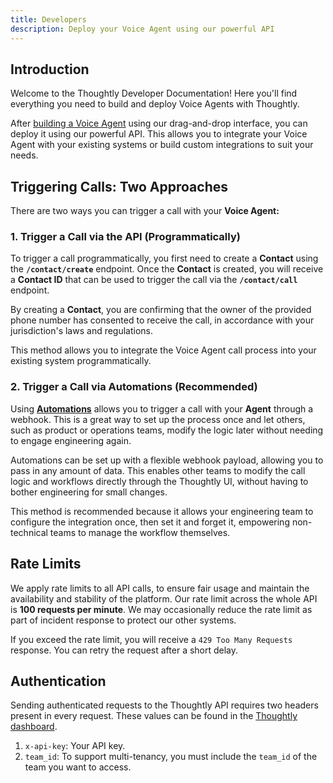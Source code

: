 ```yaml
---
title: Developers
description: Deploy your Voice Agent using our powerful API
---
```


## Introduction

Welcome to the Thoughtly Developer Documentation! Here you'll find everything you need to build and deploy Voice Agents with Thoughtly.

After [building a Voice Agent](/build/overview.mdx) using our drag-and-drop interface, you can deploy it using our powerful API. This allows you to integrate your Voice Agent with your existing systems or build custom integrations to suit your needs.

## Triggering Calls: Two Approaches

There are two ways you can trigger a call with your **Voice Agent:**

### 1. **Trigger a Call via the API (Programmatically)**

To trigger a call programmatically, you first need to create a **Contact** using the **`/contact/create`** endpoint. Once the **Contact** is created, you will receive a **Contact ID** that can be used to trigger the call via the **`/contact/call`** endpoint. 

By creating a **Contact**, you are confirming that the owner of the provided phone number has consented to receive the call, in accordance with your jurisdiction's laws and regulations.

This method allows you to integrate the Voice Agent call process into your existing system programmatically.

### 2. **Trigger a Call via Automations (Recommended)**

Using **[Automations](/build/automations/overview)** allows you to trigger a call with your **Agent** through a webhook. This is a great way to set up the process once and let others, such as product or operations teams, modify the logic later without needing to engage engineering again. 

Automations can be set up with a flexible webhook payload, allowing you to pass in any amount of data. This enables other teams to modify the call logic and workflows directly through the Thoughtly UI, without having to bother engineering for small changes. 

This method is recommended because it allows your engineering team to configure the integration once, then set it and forget it, empowering non-technical teams to manage the workflow themselves.

## Rate Limits

We apply rate limits to all API calls, to ensure fair usage and maintain the availability and stability of the platform. Our rate limit across the whole API is **100 requests per minute**. We may occasionally reduce the rate limit as part of incident response to protect our other systems.

If you exceed the rate limit, you will receive a `429 Too Many Requests` response. You can retry the request after a short delay.

## Authentication

Sending authenticated requests to the Thoughtly API requires two headers present in every request. These values can be found in the [Thoughtly dashboard](https://app.thoughtly.com/settings/developers).

1. `x-api-key`: Your API key.
2. `team_id`: To support multi-tenancy, you must include the `team_id` of the team you want to access.


<NextSection
    title="API Reference"
    icon="code"
    href="/api-reference"
    description="Learn how to interact with your Voice Agents using our API ->"
/>
